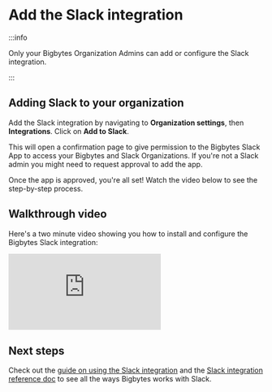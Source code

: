 # Add the Slack integration

:::info

Only your Bigbytes Organization Admins can add or configure the Slack integration.

:::

## Adding Slack to your organization

Add the Slack integration by navigating to **Organization settings**, then **Integrations**. Click on **Add to Slack**.

This will open a confirmation page to give permission to the Bigbytes Slack App to access your Bigbytes and Slack Organizations. If you're not a Slack admin you might need to request approval to add the app.

Once the app is approved, you're all set! Watch the video below to see the step-by-step process.

## Walkthrough video

Here's a two minute video showing you how to install and configure the Bigbytes Slack integration:

<div
  style={{
    position: 'relative',
    paddingBottom: '64.98194945848375%',
    height: 0,
  }}
>
  <iframe
    src="https://www.loom.com/embed/9df1e9e24ead48cd8e46a73558d31764?sid=1daa03c8-c783-4f46-ad6e-8dabbd7d5223"
    frameborder="0"
    webkitallowfullscreen
    mozallowfullscreen
    allowfullscreen
    style={{
      position: 'absolute',
      top: 0,
      left: 0,
      width: '100%',
      height: '100%',
    }}
  ></iframe>
</div>

## Next steps

Check out the [guide on using the Slack integration](/guides/using-slack-integration) and the [Slack integration reference doc](/references/slack-integration.mdx) to see all the ways Bigbytes works with Slack.
